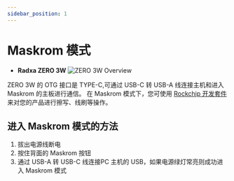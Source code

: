 ```yaml
---
sidebar_position: 1
---
```


# Maskrom 模式

- **Radxa ZERO 3W**
  ![ZERO 3W Overview](/img/zero/zero3w/radxa_zero_3w.webp)

ZERO 3W 的 OTG 接口是 TYPE-C,可通过 USB-C 转 USB-A 线连接主机和进入 Maskrom 的主板进行通信。
在 Maskrom 模式下，您可使用 [Rockchip 开发套件](/general-tutorial/rksdk)来对您的产品进行擦写、线刷等操作。

## 进入 Maskrom 模式的方法

1. 拔出电源线断电
2. 按住背面的 Maskrom 按钮
3. 通过 USB-A 转 USB-C 线连接PC 主机的 USB，如果电源绿灯常亮则成功进入 Maskrom 模式
